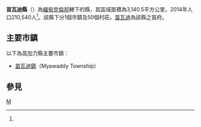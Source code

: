 {{Infobox settlement
|native_name = {{lang|my|မြဝတီခရိုင်}}
|official_name = 苗瓦迪縣
|settlement_type = [[克倫邦|克倫邦]]行政區
|image_skyline = 
|image_map = 
|map_caption = 
|subdivision_type = 國家
|subdivision_name = {{flag|Myanmar}}
|subdivision_type1 = 省邦
|subdivision_name1 = [[克倫邦|克倫邦]]
|subdivision_type2 = 首府
|subdivision_name2 = [[苗瓦迪|苗瓦迪]]
|unit_pref = 
|area_total_km2 = 3,140.5
|population_as_of = 2014
|population_footnotes =<ref name="citypopulation">[http://www.citypopulation.de/php/myanmar-admin.php MYANMAR: Administrative Division]. Citypopulation. 2015-11-15</ref>
|population = 210,540
|population_density_km2 = 67.04
|latNS = N
|latd = 16
|latm = 32
|lats = 00
|longEW = E
|longd = 98
|longm = 32
|longs = 00
|coordinates_display = inline,title
|coordinates_region = MM
|pushpin_map = Burma
|elevation_footnotes = 
|elevation_ft = 
|elevation_m = 
|timezone = [[Myanmar_Standard_Time|MST]]
|utc_offset = +6:30
|website =
}}

'''苗瓦迪縣'''（{{lang-my|မြဝတီခရိုင်}}）為[[緬甸|緬甸]][[克倫邦|克倫邦]]轄下的縣，其區域面積為3,140.5平方公里，2014年人口210,540人<ref name="citypopulation"/>。該縣下分1個市鎮及50個村莊。[[苗瓦迪|苗瓦迪]]為該縣之首府。

==主要市鎮==
以下為高加力縣主要市鎮：
*[[苗瓦迪鎮|苗瓦迪鎮]]（Myawaddy Township）

==參見==
{{Reflist}}

<!--{{Kayin State|state=collapsed}}-->
{{緬甸縣份|state=collapsed}}

[[Category:克倫邦縣份|M]]

{{Myanmar-stub}}